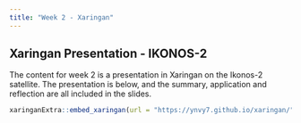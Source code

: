 ```yaml
---
title: "Week 2 - Xaringan"
---
```


## Xaringan Presentation - IKONOS-2

The content for week 2 is a presentation in Xaringan on the Ikonos-2 satellite. The presentation is below, and the summary, application and reflection are all included in the slides.

```r
xaringanExtra::embed_xaringan(url = "https://ynvy7.github.io/xaringan/", ratio = "4:3")

```
